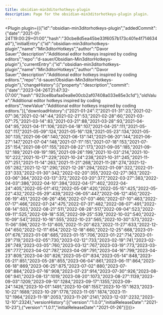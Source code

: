 ---
title: obsidian-min3ditorhotkeys-plugin
description: Page for the obsidian-min3ditorhotkeys-plugin plugin.
---


<Plugin plugin={({"id":"obsidian-min3ditorhotkeys-plugin","addedCommit":{"date":"2021-01-24T19:00:29+01:00","hash":"30cbe8d5ea45be33f6057b173c401e4f714634a0"},"initialEntry":{"id":"obsidian-min3ditorhotkeys-plugin","name":"Min3ditorHotkeys","author":"Davor Sauer","description":"Additional editor hotkeys inspired by coding editors","repo":"d-sauer/Obsidian-Min3ditorHotkeys-plugin"},"currentEntry":{"id":"obsidian-min3ditorhotkeys-plugin","name":"Min3ditorHotkeys","author":"Davor Sauer","description":"Additional editor hotkeys inspired by coding editors.","repo":"d-sauer/Obsidian-Min3ditorHotkeys-plugin"},"changeHistory":[{"property":"description","commit":{"date":"2023-04-26T21:47:32-07:00","hash":"923ce8bafaa0ea8e00cb2af07408a033e85e3c1d"},"oldValue":"Additional editor hotkeys inspired by coding editors","newValue":"Additional editor hotkeys inspired by coding editors."}],"downloadHistory":{"2021-01-24":7,"2021-01-31":23,"2021-02-07":36,"2021-02-14":44,"2021-02-21":53,"2021-02-28":60,"2021-03-07":75,"2021-03-14":83,"2021-03-21":88,"2021-03-28":93,"2021-04-04":95,"2021-04-11":106,"2021-04-18":107,"2021-04-25":111,"2021-05-02":117,"2021-05-09":124,"2021-05-16":128,"2021-05-23":134,"2021-05-30":135,"2021-06-06":140,"2021-06-13":141,"2021-06-20":144,"2021-06-27":147,"2021-07-04":148,"2021-07-11":151,"2021-07-18":153,"2021-07-25":154,"2021-08-01":155,"2021-08-22":173,"2021-09-05":185,"2021-09-12":189,"2021-09-19":195,"2021-09-26":199,"2021-10-03":214,"2021-10-10":222,"2021-10-17":229,"2021-10-24":238,"2021-10-31":245,"2021-11-07":251,"2021-11-14":263,"2021-11-21":268,"2021-11-28":274,"2021-12-05":282,"2021-12-12":290,"2021-12-26":294,"2022-01-09":322,"2022-01-23":333,"2022-01-30":342,"2022-02-20":355,"2022-02-27":363,"2022-03-06":364,"2022-03-13":372,"2022-03-20":377,"2022-03-27":383,"2022-04-03":386,"2022-04-10":394,"2022-04-17":402,"2022-04-24":405,"2022-05-01":412,"2022-05-08":420,"2022-05-15":425,"2022-05-22":432,"2022-05-29":439,"2022-06-05":447,"2022-06-12":450,"2022-06-19":451,"2022-06-26":456,"2022-07-03":460,"2022-07-10":463,"2022-07-17":466,"2022-07-24":475,"2022-07-31":482,"2022-08-07":491,"2022-08-14":503,"2022-08-21":511,"2022-08-28":517,"2022-09-04":523,"2022-09-11":525,"2022-09-18":535,"2022-09-25":539,"2022-10-02":540,"2022-10-09":547,"2022-10-16":555,"2022-10-23":565,"2022-10-30":573,"2022-11-06":596,"2022-11-13":605,"2022-11-20":623,"2022-11-27":633,"2022-12-04":650,"2022-12-11":654,"2022-12-18":660,"2022-12-25":668,"2023-01-01":676,"2023-01-08":685,"2023-01-15":706,"2023-01-22":714,"2023-01-29":719,"2023-02-05":730,"2023-02-12":733,"2023-02-19":741,"2023-02-26":749,"2023-03-05":760,"2023-03-12":767,"2023-03-19":773,"2023-03-26":777,"2023-04-02":787,"2023-04-09":791,"2023-04-16":799,"2023-04-23":809,"2023-04-30":826,"2023-05-07":834,"2023-05-14":848,"2023-05-21":851,"2023-05-28":855,"2023-06-04":861,"2023-06-11":864,"2023-06-18":869,"2023-06-25":875,"2023-07-02":880,"2023-07-09":884,"2023-07-16":908,"2023-07-23":914,"2023-07-30":926,"2023-08-06":941,"2023-08-13":1019,"2023-08-20":1073,"2023-08-27":1139,"2023-09-03":1209,"2023-09-10":1284,"2023-09-17":1355,"2023-09-24":1426,"2023-10-01":1491,"2023-10-08":1557,"2023-10-15":1623,"2023-10-22":1689,"2023-10-29":1778,"2023-11-05":1874,"2023-11-12":1964,"2023-11-19":2053,"2023-11-26":2141,"2023-12-03":2232,"2023-12-10":2324},"versionHistory":[{"version":"1.0.0","initialReleaseDate":"2021-10-23"},{"version":"1.0.1","initialReleaseDate":"2021-01-26"}]})}></Plugin>